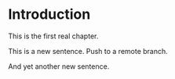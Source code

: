 # Introduction

This is the first real chapter.

This is a new sentence. Push to a remote branch.

And yet another new sentence.